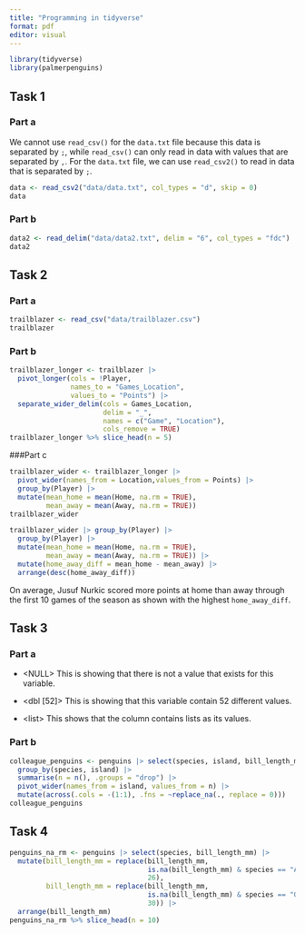 ```yaml
---
title: "Programming in tidyverse"
format: pdf
editor: visual
---
```


```r
library(tidyverse)
library(palmerpenguins)
```

## Task 1

### Part a

We cannot use `read_csv()` for the `data.txt` file because this data is separated by `;`, while `read_csv()` can only read in data with values that are separated by `,`. For the `data.txt` file, we can use `read_csv2()` to read in data that is separated by `;`.

```r
data <- read_csv2("data/data.txt", col_types = "d", skip = 0)
data
```

### Part b

```r
data2 <- read_delim("data/data2.txt", delim = "6", col_types = "fdc")
data2
```

## Task 2

### Part a

```r
trailblazer <- read_csv("data/trailblazer.csv")
trailblazer
```

### Part b

```r
trailblazer_longer <- trailblazer |>
  pivot_longer(cols = !Player,
               names_to = "Games_Location",
               values_to = "Points") |>
  separate_wider_delim(cols = Games_Location, 
                       delim = "_",
                       names = c("Game", "Location"),
                       cols_remove = TRUE)
trailblazer_longer %>% slice_head(n = 5)
```

###Part c

```r
trailblazer_wider <- trailblazer_longer |> 
  pivot_wider(names_from = Location,values_from = Points) |> 
  group_by(Player) |>
  mutate(mean_home = mean(Home, na.rm = TRUE),
         mean_away = mean(Away, na.rm = TRUE))
trailblazer_wider
```

```r
trailblazer_wider |> group_by(Player) |>
  group_by(Player) |>
  mutate(mean_home = mean(Home, na.rm = TRUE),
         mean_away = mean(Away, na.rm = TRUE)) |>
  mutate(home_away_diff = mean_home - mean_away) |>
  arrange(desc(home_away_diff))
```

On average, Jusuf Nurkic scored more points at home than away through the first 10 games of the season as shown with the highest `home_away_diff`.

## Task 3

### Part a

-   \<NULL\> This is showing that there is not a value that exists for this variable.

-   \<dbl \[52\]\> This is showing that this variable contain 52 different values.

-   \<list\> This shows that the column contains lists as its values.

### Part b

```r
colleague_penguins <- penguins |> select(species, island, bill_length_mm) |> 
  group_by(species, island) |> 
  summarise(n = n(), .groups = "drop") |> 
  pivot_wider(names_from = island, values_from = n) |> 
  mutate(across(.cols = -(1:1), .fns = ~replace_na(., replace = 0)))
colleague_penguins
```

## Task 4

```r
penguins_na_rm <- penguins |> select(species, bill_length_mm) |>
  mutate(bill_length_mm = replace(bill_length_mm, 
                                  is.na(bill_length_mm) & species == "Adelie",
                                  26),
         bill_length_mm = replace(bill_length_mm, 
                                  is.na(bill_length_mm) & species == "Gentoo",
                                  30)) |> 
  arrange(bill_length_mm)
penguins_na_rm %>% slice_head(n = 10)
```

